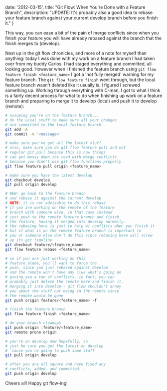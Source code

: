 
  date: '2012-03-15',
  title: "Git Flow: When You're Done with a Feature Branch",
  description: "UPDATE: It's probably also a good idea to rebase your feature branch against your current develop branch before you finish it."
}


This way, you can ease a bit of the pain of merge conflicts since when you finish your feature you will have already rebased against the branch that the finish merges to (develop).

Next up in the git flow chronicles, and more of a note for myself than anything: today I was done with my work on a feature branch I had taken over from my buddy Carlos. I had staged everything and committed, all looking good. However when I finished the feature branch using `git flow feature finish <feature_name>` I got a 'not fully merged' warning for my feature branch. The `git flow feature finish` went through, but the local feature branch wasn't deleted like it usually is. I figured I screwed something up. Working through everything with C-man, I got to what I think is a fairly decent process for what to do when finishing up work on a feature branch and preparing to merge it to develop (local) and push it to develop (remote):

```bash
# assuming you're on the feature branch...
# do the usual stuff to make sure all your changes
# are committed to the local feature branch
git add -A
git commit -m '<message>'

# make sure you've got all the latest stuff
# also, make sure you do git flow feature pull and not
# regular git pull because this is how things
# can get messy down the road with merge conflicts
# because you didn't use git flow functions properly
git flow feature pull origin <feature_name>

# make sure you have the latest develop
git checkout develop
git pull origin develop

# NEW: go back to the feature branch
# and rebase it against the current develop
# NOTE: it is not advisable to do this rebase
# if you are working on the remote of the feature
# branch with someone else, in that case instead
# just push to the remote feature branch and finish
# the feature, having it merged into develop normally.
# the rebasing here is just to help w/ conflicts when you finish it
# but if what is on the remote feature branch is important to
# you or someone else don't do this since rebasing here will screw
# up its git timeline
git checkout feature/<feature_name>
git flow feature rebase <feature_name>

# so if you are just working on this
# feature alone, you'll want to force the
# push, since you just rebased against develop
# and the remote won't have any clue what's going on
# giving you a ton of conflicts. in fact, you can
# probably just delete the remote here and finish it,
# merging it into develop-- git flow shouldn't annoy
# you about the stuff not being in the remote since
# the remote would be gone
git push origin feature/<feature_name> -f

# finish the feature branch
git flow feature finish <feature_name>

# do your branch cleanups
git push origin :feature/<feature_name>
git remote prune origin

# you're on develop now hopefully, so
# just be sure you got the latest on develop
# 'cause you're going to push some stuff
git pull origin develop

# after you are all square and have fixed any
# conflicts, added, and committed...
git push origin develop
```

Cheers all! Happy git flow-ing!
